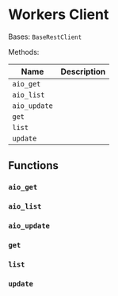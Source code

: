 # Workers Client

Bases: `BaseRestClient`

Methods:

| Name         | Description |
| ------------ | ----------- |
| `aio_get`    |             |
| `aio_list`   |             |
| `aio_update` |             |
| `get`        |             |
| `list`       |             |
| `update`     |             |

## Functions

### `aio_get`

### `aio_list`

### `aio_update`

### `get`

### `list`

### `update`
